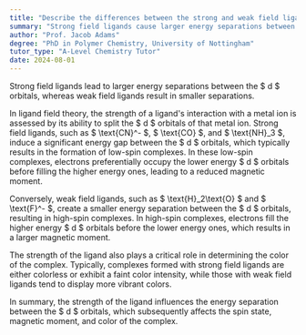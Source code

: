 ```yaml
---
title: "Describe the differences between the strong and weak field ligands in the ligand field theory"
summary: "Strong field ligands cause larger energy separations between d orbitals, while weak field ligands cause smaller separations."
author: "Prof. Jacob Adams"
degree: "PhD in Polymer Chemistry, University of Nottingham"
tutor_type: "A-Level Chemistry Tutor"
date: 2024-08-01
---
```


Strong field ligands lead to larger energy separations between the $ d $ orbitals, whereas weak field ligands result in smaller separations.

In ligand field theory, the strength of a ligand's interaction with a metal ion is assessed by its ability to split the $ d $ orbitals of that metal ion. Strong field ligands, such as $ \text{CN}^- $, $ \text{CO} $, and $ \text{NH}_3 $, induce a significant energy gap between the $ d $ orbitals, which typically results in the formation of low-spin complexes. In these low-spin complexes, electrons preferentially occupy the lower energy $ d $ orbitals before filling the higher energy ones, leading to a reduced magnetic moment.

Conversely, weak field ligands, such as $ \text{H}_2\text{O} $ and $ \text{F}^- $, create a smaller energy separation between the $ d $ orbitals, resulting in high-spin complexes. In high-spin complexes, electrons fill the higher energy $ d $ orbitals before the lower energy ones, which results in a larger magnetic moment.

The strength of the ligand also plays a critical role in determining the color of the complex. Typically, complexes formed with strong field ligands are either colorless or exhibit a faint color intensity, while those with weak field ligands tend to display more vibrant colors.

In summary, the strength of the ligand influences the energy separation between the $ d $ orbitals, which subsequently affects the spin state, magnetic moment, and color of the complex.
    